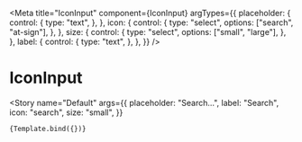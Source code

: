 
<Meta
	title="IconInput"
	component={IconInput}
	argTypes={{
		placeholder: {
			control: {
				type: "text",
			},
		},
		icon: {
			control: {
				type: "select",
				options: ["search", "at-sign"],
			},
		},
		size: {
			control: {
				type: "select",
				options: ["small", "large"],
			},
		},
		label: {
			control: {
				type: "text",
			},
		},
	}}
/>


# IconInput

<Story
	name="Default"
	args={{
		placeholder: "Search…",
		label: "Search",
		icon: "search",
		size: "small",
	}}
>
	{Template.bind({})}
</Story>
